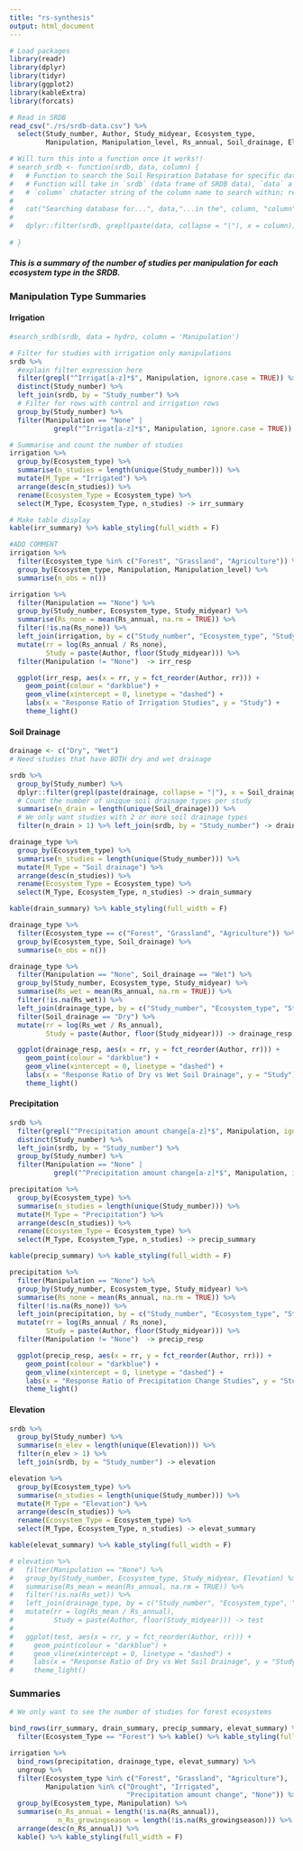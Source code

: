 ```yaml
---
title: "rs-synthesis"
output: html_document
---
```


```r
# Load packages
library(readr)
library(dplyr)
library(tidyr)
library(ggplot2)
library(kableExtra)
library(forcats)

# Read in SRDB
read_csv("./rs/srdb-data.csv") %>% 
  select(Study_number, Author, Study_midyear, Ecosystem_type, 
         Manipulation, Manipulation_level, Rs_annual, Soil_drainage, Elevation) -> srdb

# Will turn this into a function once it works!!
# search_srdb <- function(srdb, data, column) {
#   # Function to search the Soil Respiration Database for specific data in a specified column
#   # Function will take in `srdb` (data frame of SRDB data), `data` a vector of values to search, and
#   # `column` chatacter string of the column name to search within; returns a dataframe with search results
#   
#   cat("Searching database for...", data,"...in the", column, "column")
#   
#   dplyr::filter(srdb, grepl(paste(data, collapse = "|"), x = column))
  
# }
```
##### This is a summary of the number of studies per manipulation for each ecosystem type in the SRDB.

### Manipulation Type Summaries {.tabset .tabset-pills}

#### Irrigation
```r

#search_srdb(srdb, data = hydro, column = 'Manipulation')

# Filter for studies with irrigation only manipulations
srdb %>% 
  #explain filter expression here
  filter(grepl("^Irrigat[a-z]*$", Manipulation, ignore.case = TRUE)) %>% 
  distinct(Study_number) %>% 
  left_join(srdb, by = "Study_number") %>%
  # Filter for rows with control and irrigation rows
  group_by(Study_number) %>% 
  filter(Manipulation == "None" |
           grepl("^Irrigat[a-z]*$", Manipulation, ignore.case = TRUE))  -> irrigation

# Summarise and count the number of studies
irrigation %>% 
  group_by(Ecosystem_type) %>% 
  summarise(n_studies = length(unique(Study_number))) %>% 
  mutate(M_Type = "Irrigated") %>% 
  arrange(desc(n_studies)) %>% 
  rename(Ecosystem_Type = Ecosystem_type) %>% 
  select(M_Type, Ecosystem_Type, n_studies) -> irr_summary

# Make table display
kable(irr_summary) %>% kable_styling(full_width = F)

#ADD COMMENT
irrigation %>% 
  filter(Ecosystem_type %in% c("Forest", "Grassland", "Agriculture")) %>%
  group_by(Ecosystem_type, Manipulation, Manipulation_level) %>% 
  summarise(n_obs = n())

irrigation %>% 
  filter(Manipulation == "None") %>% 
  group_by(Study_number, Ecosystem_type, Study_midyear) %>% 
  summarise(Rs_none = mean(Rs_annual, na.rm = TRUE)) %>% 
  filter(!is.na(Rs_none)) %>% 
  left_join(irrigation, by = c("Study_number", "Ecosystem_type", "Study_midyear")) %>% 
  mutate(rr = log(Rs_annual / Rs_none), 
         Study = paste(Author, floor(Study_midyear))) %>% 
  filter(Manipulation != "None")  -> irr_resp

  ggplot(irr_resp, aes(x = rr, y = fct_reorder(Author, rr))) + 
    geom_point(colour = "darkblue") + 
    geom_vline(xintercept = 0, linetype = "dashed") + 
    labs(x = "Response Ratio of Irrigation Studies", y = "Study") +
    theme_light()

```

#### Soil Drainage

```r

drainage <- c("Dry", "Wet")
# Need studies that have BOTH dry and wet drainage 

srdb %>%   
  group_by(Study_number) %>% 
  dplyr::filter(grepl(paste(drainage, collapse = "|"), x = Soil_drainage)) %>% 
  # Count the number of unique soil drainage types per study 
  summarise(n_drain = length(unique(Soil_drainage))) %>% 
  # We only want studies with 2 or more soil drainage types
  filter(n_drain > 1) %>% left_join(srdb, by = "Study_number") -> drainage_type

drainage_type %>% 
  group_by(Ecosystem_type) %>% 
  summarise(n_studies = length(unique(Study_number))) %>% 
  mutate(M_Type = "Soil drainage") %>% 
  arrange(desc(n_studies)) %>% 
  rename(Ecosystem_Type = Ecosystem_type) %>% 
  select(M_Type, Ecosystem_Type, n_studies) -> drain_summary

kable(drain_summary) %>% kable_styling(full_width = F)

drainage_type %>% 
  filter(Ecosystem_type == c("Forest", "Grassland", "Agriculture")) %>% 
  group_by(Ecosystem_type, Soil_drainage) %>% 
  summarise(n_obs = n())

drainage_type %>% 
  filter(Manipulation == "None", Soil_drainage == "Wet") %>% 
  group_by(Study_number, Ecosystem_type, Study_midyear) %>% 
  summarise(Rs_wet = mean(Rs_annual, na.rm = TRUE)) %>% 
  filter(!is.na(Rs_wet)) %>% 
  left_join(drainage_type, by = c("Study_number", "Ecosystem_type", "Study_midyear")) %>% 
  filter(Soil_drainage == "Dry") %>% 
  mutate(rr = log(Rs_wet / Rs_annual), 
         Study = paste(Author, floor(Study_midyear))) -> drainage_resp

  ggplot(drainage_resp, aes(x = rr, y = fct_reorder(Author, rr))) + 
    geom_point(colour = "darkblue") + 
    geom_vline(xintercept = 0, linetype = "dashed") + 
    labs(x = "Response Ratio of Dry vs Wet Soil Drainage", y = "Study") +
    theme_light()

```

#### Precipitation

```r
  
srdb %>% 
  filter(grepl("^Precipitation amount change[a-z]*$", Manipulation, ignore.case = TRUE)) %>%
  distinct(Study_number) %>% 
  left_join(srdb, by = "Study_number") %>%
  group_by(Study_number) %>% 
  filter(Manipulation == "None" | 
           grepl("^Precipitation amount change[a-z]*$", Manipulation, ignore.case = TRUE)) -> precipitation

precipitation %>% 
  group_by(Ecosystem_type) %>% 
  summarise(n_studies = length(unique(Study_number))) %>% 
  mutate(M_Type = "Precipitation") %>% 
  arrange(desc(n_studies)) %>% 
  rename(Ecosystem_Type = Ecosystem_type) %>% 
  select(M_Type, Ecosystem_Type, n_studies) -> precip_summary

kable(precip_summary) %>% kable_styling(full_width = F)

precipitation %>% 
  filter(Manipulation == "None") %>% 
  group_by(Study_number, Ecosystem_type, Study_midyear) %>% 
  summarise(Rs_none = mean(Rs_annual, na.rm = TRUE)) %>% 
  filter(!is.na(Rs_none)) %>% 
  left_join(precipitation, by = c("Study_number", "Ecosystem_type", "Study_midyear")) %>% 
  mutate(rr = log(Rs_annual / Rs_none), 
         Study = paste(Author, floor(Study_midyear))) %>% 
  filter(Manipulation != "None")  -> precip_resp

  ggplot(precip_resp, aes(x = rr, y = fct_reorder(Author, rr))) + 
    geom_point(colour = "darkblue") + 
    geom_vline(xintercept = 0, linetype = "dashed") + 
    labs(x = "Response Ratio of Precipitation Change Studies", y = "Study") +
    theme_light()

```

#### Elevation

```r

srdb %>%   
  group_by(Study_number) %>% 
  summarise(n_elev = length(unique(Elevation))) %>% 
  filter(n_elev > 1) %>% 
  left_join(srdb, by = "Study_number") -> elevation

elevation %>% 
  group_by(Ecosystem_type) %>% 
  summarise(n_studies = length(unique(Study_number))) %>% 
  mutate(M_Type = "Elevation") %>% 
  arrange(desc(n_studies)) %>% 
  rename(Ecosystem_Type = Ecosystem_type) %>% 
  select(M_Type, Ecosystem_Type, n_studies) -> elevat_summary

kable(elevat_summary) %>% kable_styling(full_width = F)

# elevation %>% 
#   filter(Manipulation == "None") %>% 
#   group_by(Study_number, Ecosystem_type, Study_midyear, Elevation) %>% 
#   summarise(Rs_mean = mean(Rs_annual, na.rm = TRUE)) %>% 
#   filter(!is.na(Rs_wet)) %>% 
#   left_join(drainage_type, by = c("Study_number", "Ecosystem_type", "Study_midyear")) %>% 
#   mutate(rr = log(Rs_mean / Rs_annual), 
#          Study = paste(Author, floor(Study_midyear))) -> test
# 
#   ggplot(test, aes(x = rr, y = fct_reorder(Author, rr))) + 
#     geom_point(colour = "darkblue") + 
#     geom_vline(xintercept = 0, linetype = "dashed") + 
#     labs(x = "Response Ratio of Dry vs Wet Soil Drainage", y = "Study") +
#     theme_light()

```

### Summaries

```r

# We only want to see the number of studies for forest ecosystems 

bind_rows(irr_summary, drain_summary, precip_summary, elevat_summary) %>% 
  filter(Ecosystem_Type == "Forest") %>% kable() %>% kable_styling(full_width = F)

irrigation %>% 
  bind_rows(precipitation, drainage_type, elevat_summary) %>%
  ungroup %>% 
  filter(Ecosystem_type %in% c("Forest", "Grassland", "Agriculture"),
         Manipulation %in% c("Drought", "Irrigated", 
                             "Precipitation amount change", "None")) %>% 
  group_by(Ecosystem_type, Manipulation) %>% 
  summarise(n_Rs_annual = length(!is.na(Rs_annual)),
            n_Rs_growingseason = length(!is.na(Rs_growingseason))) %>% 
  arrange(desc(n_Rs_annual)) %>% 
  kable() %>% kable_styling(full_width = F)


```